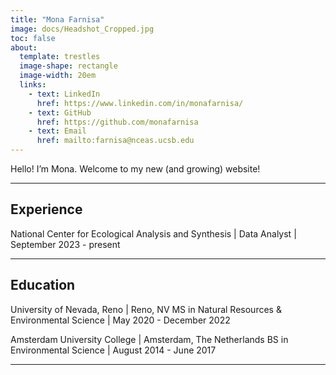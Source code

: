 ```yaml
---
title: "Mona Farnisa"
image: docs/Headshot_Cropped.jpg
toc: false
about: 
  template: trestles
  image-shape: rectangle
  image-width: 20em
  links:
    - text: LinkedIn
      href: https://www.linkedin.com/in/monafarnisa/
    - text: GitHub
      href: https://github.com/monafarnisa
    - text: Email
      href: mailto:farnisa@nceas.ucsb.edu
---
```


Hello! I'm Mona. Welcome to my new (and growing) website! 

---

## Experience

National Center for Ecological Analysis and Synthesis | Data Analyst | September 2023 - present

---

## Education

University of Nevada, Reno | Reno, NV
MS in Natural Resources & Environmental Science | May 2020 - December 2022

Amsterdam University College | Amsterdam, The Netherlands
BS in Environmental Science | August 2014 - June 2017

---



